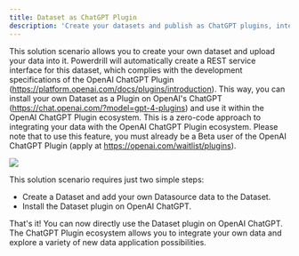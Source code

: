 ```yaml
---
title: Dataset as ChatGPT Plugin
description: 'Create your datasets and publish as ChatGPT plugins, interacting with the OpenAI ecosystem'
---
```


This solution scenario allows you to create your own dataset and upload your data into it. Powerdrill will automatically create a REST service interface for this dataset, which complies with the development specifications of the OpenAI ChatGPT Plugin (https://platform.openai.com/docs/plugins/introduction). This way, you can install your own Dataset as a Plugin on OpenAI's ChatGPT (https://chat.openai.com/?model=gpt-4-plugins) and use it within the OpenAI ChatGPT Plugin ecosystem. This is a zero-code approach to integrating your data with the OpenAI ChatGPT Plugin ecosystem. Please note that to use this feature, you must already be a Beta user of the OpenAI ChatGPT Plugin (apply at https://openai.com/waitlist/plugins).

<Frame>
  <img src="/images/dataset_chatgpt_plugin.drawio.png" style={{ borderRadius: '0.5rem' }} />
</Frame>

This solution scenario requires just two simple steps:

* Create a Dataset and add your own Datasource data to the Dataset.
* Install the Dataset plugin on OpenAI ChatGPT.

That's it! You can now directly use the Dataset plugin on OpenAI ChatGPT. The ChatGPT Plugin ecosystem allows you to integrate your own data and explore a variety of new data application possibilities.
